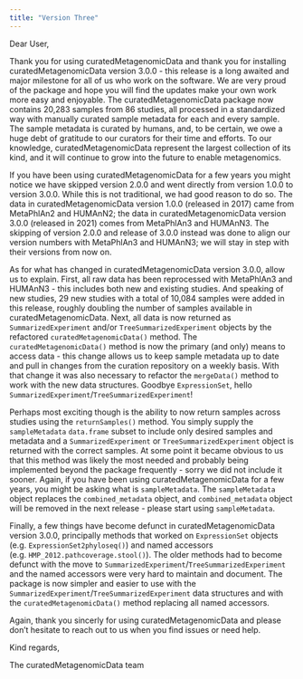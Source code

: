 ```yaml
---
title: "Version Three"
---
```


Dear User,

Thank you for using curatedMetagenomicData and thank you for installing curatedMetagenomicData version 3.0.0 - this release is a long awaited and major milestone for all of us who work on the software. We are very proud of the package and hope you will find the updates make your own work more easy and enjoyable. The curatedMetagenomicData package now contains 20,283 samples from 86 studies, all processed in a standardized way with manually curated sample metadata for each and every sample. The sample metadata is curated by humans, and, to be certain, we owe a huge debt of gratitude to our curators for their time and efforts. To our knowledge, curatedMetagenomicData represent the largest collection of its kind, and it will continue to grow into the future to enable metagenomics.

If you have been using curatedMetagenomicData for a few years you might notice we have skipped version 2.0.0 and went directly from version 1.0.0 to version 3.0.0. While this is not traditional, we had good reason to do so. The data in curatedMetagenomicData version 1.0.0 (released in 2017) came from MetaPhlAn2 and HUMAnN2; the data in curatedMetagenomicData version 3.0.0 (released in 2021) comes from MetaPhlAn3 and HUMAnN3. The skipping of version 2.0.0 and release of 3.0.0 instead was done to align our version numbers with MetaPhlAn3 and HUMAnN3; we will stay in step with their versions from now on.

As for what has changed in curatedMetagenomicData version 3.0.0, allow us to explain. First, all raw data has been reprocessed with MetaPhlAn3 and HUMAnN3 - this includes both new and existing studies. And speaking of new studies, 29 new studies with a total of 10,084 samples were added in this release, roughly doubling the number of samples available in curatedMetagenomicData. Next, all data is now returned as `SummarizedExperiment` and/or `TreeSummarizedExperiment` objects by the refactored `curatedMetagenomicData()` method. The `curatedMetagenomicData()` method is now the primary (and only) means to access data - this change allows us to keep sample metadata up to date and pull in changes from the curation repository on a weekly basis. With that change it was also necessary to refactor the `mergeData()` method to work with the new data structures. Goodbye `ExpressionSet`, hello `SummarizedExperiment`/`TreeSummarizedExperiment`!

Perhaps most exciting though is the ability to now return samples across studies using the `returnSamples()` method. You simply supply the `sampleMetadata` `data.frame` subset to include only desired samples and metadata and a `SummarizedExperiment` or `TreeSummarizedExperiment` object is returned with the correct samples. At some point it became obvious to us that this method was likely the most needed and probably being implemented beyond the package frequently - sorry we did not include it sooner. Again, if you have been using curatedMetagenomicData for a few years, you might be asking what is `sampleMetadata`. The `sampleMetadata` object replaces the `combined_metadata` object, and `combined_metadata` object will be removed in the next release - please start using `sampleMetadata`.

Finally, a few things have become defunct in curatedMetagenomicData version 3.0.0, principally methods that worked on `ExpressionSet` objects (e.g. `ExpressionSet2phyloseq()`) and named accessors (e.g. `HMP_2012.pathcoverage.stool()`). The older methods had to become defunct with the move to `SummarizedExperiment`/`TreeSummarizedExperiment` and the named accessors were very hard to maintain and document. The package is now simpler and easier to use with the `SummarizedExperiment`/`TreeSummarizedExperiment` data structures and with the `curatedMetagenomicData()` method replacing all named accessors.

Again, thank you sincerly for using curatedMetagenomicData and please don't hesitate to reach out to us when you find issues or need help.

Kind regards,

The curatedMetagenomicData team
